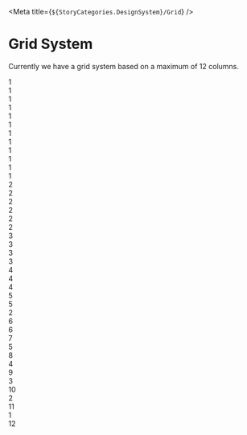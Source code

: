 
<Meta title={`${StoryCategories.DesignSystem}/Grid`} />

# Grid System

Currently we have a grid system based on a maximum of 12 columns.

<Canvas>
    <div class="grid grid-cols-12 gap-4">
        <div class="h-12 bg-indigo flex justify-center items-center text-white">
            1
        </div>
        <div class="h-12 bg-indigo flex justify-center items-center text-white">
            1
        </div>
        <div class="h-12 bg-indigo flex justify-center items-center text-white">
            1
        </div>
        <div class="h-12 bg-indigo flex justify-center items-center text-white">
            1
        </div>
        <div class="h-12 bg-indigo flex justify-center items-center text-white">
            1
        </div>
        <div class="h-12 bg-indigo flex justify-center items-center text-white">
            1
        </div>
        <div class="h-12 bg-indigo flex justify-center items-center text-white">
            1
        </div>
        <div class="h-12 bg-indigo flex justify-center items-center text-white">
            1
        </div>
        <div class="h-12 bg-indigo flex justify-center items-center text-white">
            1
        </div>
        <div class="h-12 bg-indigo flex justify-center items-center text-white">
            1
        </div>
        <div class="h-12 bg-indigo flex justify-center items-center text-white">
            1
        </div>
        <div class="h-12 bg-indigo flex justify-center items-center text-white">
            1
        </div>
        <div class="h-12 bg-indigo flex justify-center items-center text-white col-span-2">
            2
        </div>
        <div class="h-12 bg-indigo flex justify-center items-center text-white col-span-2">
            2
        </div>
        <div class="h-12 bg-indigo flex justify-center items-center text-white col-span-2">
            2
        </div>
        <div class="h-12 bg-indigo flex justify-center items-center text-white col-span-2">
            2
        </div>
        <div class="h-12 bg-indigo flex justify-center items-center text-white col-span-2">
            2
        </div>
        <div class="h-12 bg-indigo flex justify-center items-center text-white col-span-2">
            2
        </div>
        <div class="h-12 bg-indigo flex justify-center items-center text-white col-span-3">
            3
        </div>
        <div class="h-12 bg-indigo flex justify-center items-center text-white col-span-3">
            3
        </div>
        <div class="h-12 bg-indigo flex justify-center items-center text-white col-span-3">
            3
        </div>
        <div class="h-12 bg-indigo flex justify-center items-center text-white col-span-3">
            3
        </div>
        <div class="h-12 bg-indigo flex justify-center items-center text-white col-span-4">
            4
        </div>
        <div class="h-12 bg-indigo flex justify-center items-center text-white col-span-4">
            4
        </div>
        <div class="h-12 bg-indigo flex justify-center items-center text-white col-span-4">
            4
        </div>
        <div class="h-12 bg-indigo flex justify-center items-center text-white col-span-5">
            5
        </div>
        <div class="h-12 bg-indigo flex justify-center items-center text-white col-span-5">
            5
        </div>
        <div class="h-12 bg-indigo flex justify-center items-center text-white col-span-2">
            2
        </div>
        <div class="h-12 bg-indigo flex justify-center items-center text-white col-span-6">
            6
        </div>
        <div class="h-12 bg-indigo flex justify-center items-center text-white col-span-6">
            6
        </div>
        <div class="h-12 bg-indigo flex justify-center items-center text-white col-span-7">
            7
        </div>
        <div class="h-12 bg-indigo flex justify-center items-center text-white col-span-5">
            5
        </div>
        <div class="h-12 bg-indigo flex justify-center items-center text-white col-span-8">
            8
        </div>
        <div class="h-12 bg-indigo flex justify-center items-center text-white col-span-4">
            4
        </div>
        <div class="h-12 bg-indigo flex justify-center items-center text-white col-span-9">
            9
        </div>
        <div class="h-12 bg-indigo flex justify-center items-center text-white col-span-3">
            3
        </div>
        <div class="h-12 bg-indigo flex justify-center items-center text-white col-span-10">
            10
        </div>
        <div class="h-12 bg-indigo flex justify-center items-center text-white col-span-2">
            2
        </div>
        <div class="h-12 bg-indigo flex justify-center items-center text-white col-span-11">
            11
        </div>
        <div class="h-12 bg-indigo flex justify-center items-center text-white col-span-1">
            1
        </div>
        <div class="h-12 bg-indigo flex justify-center items-center text-white col-span-12">
            12
        </div>
    </div>
</Canvas>
